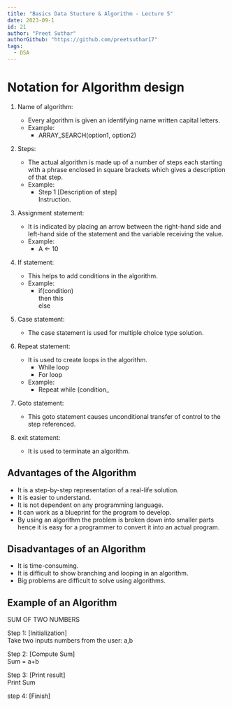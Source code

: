 ```yaml
---
title: "Basics Data Stucture & Algorithm - Lecture 5"
date: 2023-09-1
id: 21
author: "Preet Suthar"
authorGithub: "https://github.com/preetsuthar17"
tags:
  - DSA
---
```


# Notation for Algorithm design

1. Name of algorithm:

   - Every algorithm is given an identifying name written capital letters.
   - Example:
     - ARRAY_SEARCH(option1, option2)

2. Steps:

   - The actual algorithm is made up of a number of steps each starting with a phrase enclosed in square brackets which gives a description of that step.
   - Example:
     - Step 1 [Description of step]<br/>
       Instruction.

3. Assignment statement:

   - It is indicated by placing an arrow between the right-hand side and left-hand side of the statement and the variable receiving the value.
   - Example:
     - A <- 10

4. If statement:

   - This helps to add conditions in the algorithm.
   - Example:
     - if(condition)<br/>then this<br/>else

5. Case statement:

   - The case statement is used for multiple choice type solution.

6. Repeat statement:

   - It is used to create loops in the algorithm.
     - While loop
     - For loop
   - Example:
     - Repeat while (condition\_

7. Goto statement:

   - This goto statement causes unconditional transfer of control to the step referenced.

8. exit statement:
   - It is used to terminate an algorithm.

## Advantages of the Algorithm

- It is a step-by-step representation of a real-life solution.
- It is easier to understand.
- It is not dependent on any programming language.
- It can work as a blueprint for the program to develop.
- By using an algorithm the problem is broken down into smaller parts hence it is easy for a programmer to convert it into an actual program.

## Disadvantages of an Algorithm

- It is time-consuming.
- It is difficult to show branching and looping in an algorithm.
- Big problems are difficult to solve using algorithms.

## Example of an Algorithm

SUM OF TWO NUMBERS

Step 1: [Initialization]<br/>Take two inputs numbers from the user: a,b

Step 2: [Compute Sum]<br/>Sum = a+b

Step 3: [Print result]<br/> Print Sum

step 4: [Finish]
